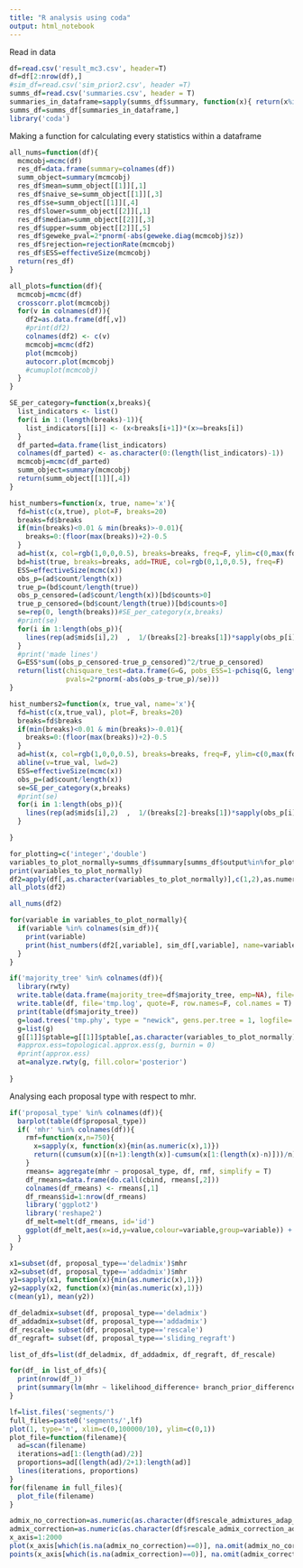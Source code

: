 ```yaml
---
title: "R analysis using coda"
output: html_notebook
---
```


Read in data

```r
df=read.csv('result_mc3.csv', header=T)
df=df[2:nrow(df),]
#sim_df=read.csv('sim_prior2.csv', header =T)
summs_df=read.csv('summaries.csv', header = T)
summaries_in_dataframe=sapply(summs_df$summary, function(x){ return(x%in%colnames(df)) })
summs_df=summs_df[summaries_in_dataframe,]
library('coda')
```

Making a function for calculating every statistics within a dataframe

```r
all_nums=function(df){
  mcmcobj=mcmc(df)
  res_df=data.frame(summary=colnames(df))
  summ_object=summary(mcmcobj)
  res_df$mean=summ_object[[1]][,1]
  res_df$naive_se=summ_object[[1]][,3]
  res_df$se=summ_object[[1]][,4]
  res_df$lower=summ_object[[2]][,1]
  res_df$median=summ_object[[2]][,3]
  res_df$upper=summ_object[[2]][,5]
  res_df$geweke_pval=2*pnorm(-abs(geweke.diag(mcmcobj)$z))
  res_df$rejection=rejectionRate(mcmcobj)
  res_df$ESS=effectiveSize(mcmcobj)
  return(res_df)
}

all_plots=function(df){
  mcmcobj=mcmc(df)
  crosscorr.plot(mcmcobj)
  for(v in colnames(df)){
    df2=as.data.frame(df[,v])
    #print(df2)
    colnames(df2) <- c(v)
    mcmcobj=mcmc(df2)
    plot(mcmcobj)
    autocorr.plot(mcmcobj)
    #cumuplot(mcmcobj)
  }
}

SE_per_category=function(x,breaks){
  list_indicators <- list()
  for(i in 1:(length(breaks)-1)){
    list_indicators[[i]] <- (x<breaks[i+1])*(x>=breaks[i])
  }
  df_parted=data.frame(list_indicators)
  colnames(df_parted) <- as.character(0:(length(list_indicators)-1))
  mcmcobj=mcmc(df_parted)
  summ_object=summary(mcmcobj)
  return(summ_object[[1]][,4])
}

hist_numbers=function(x, true, name='x'){
  fd=hist(c(x,true), plot=F, breaks=20)
  breaks=fd$breaks
  if(min(breaks)<0.01 & min(breaks)>-0.01){
    breaks=0:(floor(max(breaks))+2)-0.5
  }
  ad=hist(x, col=rgb(1,0,0,0.5), breaks=breaks, freq=F, ylim=c(0,max(fd$density)*1.5), main=name)
  bd=hist(true, breaks=breaks, add=TRUE, col=rgb(0,1,0,0.5), freq=F)
  ESS=effectiveSize(mcmc(x))
  obs_p=(ad$count/length(x))
  true_p=(bd$count/length(true))
  obs_p_censored=(ad$count/length(x))[bd$counts>0]
  true_p_censored=(bd$count/length(true))[bd$counts>0]
  se=rep(0, length(breaks))#SE_per_category(x,breaks)
  #print(se)
  for(i in 1:length(obs_p)){
    lines(rep(ad$mids[i],2)  ,  1/(breaks[2]-breaks[1])*sapply(obs_p[i]+c(-1,1)*2*se[i], function(x) max(x,0)), lw=2.4)
  }
  #print('made lines')
  G=ESS*sum((obs_p_censored-true_p_censored)^2/true_p_censored)
  return(list(chisquare_test=data.frame(G=G, pobs_ESS=1-pchisq(G, length(obs_p_censored)-1), pobs_N=1-pchisq(G*length(x)/ESS, length(obs_p_censored)-1)),
              pvals=2*pnorm(-abs(obs_p-true_p)/se)))
}

hist_numbers2=function(x, true_val, name='x'){
  fd=hist(c(x,true_val), plot=F, breaks=20)
  breaks=fd$breaks
  if(min(breaks)<0.01 & min(breaks)>-0.01){
    breaks=0:(floor(max(breaks))+2)-0.5
  }
  ad=hist(x, col=rgb(1,0,0,0.5), breaks=breaks, freq=F, ylim=c(0,max(fd$density)*1.5), main=name)
  abline(v=true_val, lwd=2)
  ESS=effectiveSize(mcmc(x))
  obs_p=(ad$count/length(x))
  se=SE_per_category(x,breaks)
  #print(se)
  for(i in 1:length(obs_p)){
    lines(rep(ad$mids[i],2)  ,  1/(breaks[2]-breaks[1])*sapply(obs_p[i]+c(-1,1)*2*se[i], function(x) max(x,0)), lw=2.4)
  }

}


```


```r
for_plotting=c('integer','double')
variables_to_plot_normally=summs_df$summary[summs_df$output%in%for_plotting]
print(variables_to_plot_normally)
df2=apply(df[,as.character(variables_to_plot_normally)],c(1,2),as.numeric)
all_plots(df2)

```

```r
all_nums(df2)
```


```r
for(variable in variables_to_plot_normally){
  if(variable %in% colnames(sim_df)){
    print(variable)
    print(hist_numbers(df2[,variable], sim_df[,variable], name=variable))
  }
}
```

```r
if('majority_tree' %in% colnames(df)){
  library(rwty)
  write.table(data.frame(majority_tree=df$majority_tree, emp=NA), file='tmp.phy', sep=';', quote=F, row.names= F, col.names =F, na='')
  write.table(df, file='tmp.log', quote=F, row.names=F, col.names = T)
  print(table(df$majority_tree))
  g=load.trees('tmp.phy', type = "newick", gens.per.tree = 1, logfile= 'tmp.log', skip=0)
  g=list(g)
  g[[1]]$ptable=g[[1]]$ptable[,as.character(variables_to_plot_normally)]
  #approx.ess=topological.approx.ess(g, burnin = 0)
  #print(approx.ess)
  at=analyze.rwty(g, fill.color='posterior')
  
}
```


Analysing each proposal type with respect to mhr.
```r
if('proposal_type' %in% colnames(df)){
  barplot(table(df$proposal_type))
  if( 'mhr' %in% colnames(df)){
    rmf=function(x,n=750){
      x=sapply(x, function(x){min(as.numeric(x),1)})
      return((cumsum(x)[(n+1):length(x)]-cumsum(x[1:(length(x)-n)]))/n)
    }
    rmeans= aggregate(mhr ~ proposal_type, df, rmf, simplify = T)
    df_rmeans=data.frame(do.call(cbind, rmeans[,2]))
    colnames(df_rmeans) <- rmeans[,1]
    df_rmeans$id=1:nrow(df_rmeans)
    library('ggplot2')
    library('reshape2')
    df_melt=melt(df_rmeans, id='id')
    ggplot(df_melt,aes(x=id,y=value,colour=variable,group=variable)) + geom_line()
  }
}
```
```r
x1=subset(df, proposal_type=='deladmix')$mhr
x2=subset(df, proposal_type=='addadmix')$mhr
y1=sapply(x1, function(x){min(as.numeric(x),1)})
y2=sapply(x2, function(x){min(as.numeric(x),1)})
c(mean(y1), mean(y2))
```

```r
df_deladmix=subset(df, proposal_type=='deladmix')
df_addadmix=subset(df, proposal_type=='addadmix')
df_rescale= subset(df, proposal_type=='rescale')
df_regraft= subset(df, proposal_type=='sliding_regraft')

list_of_dfs=list(df_deladmix, df_addadmix, df_regraft, df_rescale)

for(df_ in list_of_dfs){
  print(nrow(df_))
  print(summary(lm(mhr ~ likelihood_difference+ branch_prior_difference+ no_admix_prior_difference+adix_prop_prior_difference+top_prior_difference, data = df_)))
}


```

```r
lf=list.files('segments/')
full_files=paste0('segments/',lf)
plot(1, type='n', xlim=c(0,100000/10), ylim=c(0,1))
plot_file=function(filename){
  ad=scan(filename)
  iterations=ad[1:(length(ad)/2)]
  proportions=ad[(length(ad)/2+1):length(ad)]
  lines(iterations, proportions)
}
for(filename in full_files){
  plot_file(filename)
}
```

```r
admix_no_correction=as.numeric(as.character(df$rescale_admixtures_adap_param))
admix_correction=as.numeric(as.character(df$rescale_admix_correction_adap_param))
x_axis=1:2000
plot(x_axis[which(is.na(admix_no_correction)==0)], na.omit(admix_no_correction), type='l', ylim=c(0,0.2))
points(x_axis[which(is.na(admix_correction)==0)], na.omit(admix_correction), type='l', col='red')
```

